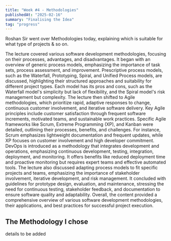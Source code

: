 ```yaml
---
title: "Week #4 - Methodologies"
publishedAt: "2025-02-16"
summary: "Finalising the Idea"
tag: "progress"
---
```


Roshan Sir went over Methodologies today, explaining which is suitable for what type of projects & so on.

The lecture covered various software development methodologies, focusing on their processes, advantages, and disadvantages. 
It began with an overview of generic process models, emphasizing the importance of task sets, process assessment, and improvement. 
Prescriptive process models, such as the Waterfall, Prototyping, Spiral, and Unified Process models, are discussed, 
highlighting their structured approaches and suitability for different project types. 
Each model has its pros and cons, such as the Waterfall model's simplicity but lack of flexibility, and the Spiral model's risk management but complexity.
The lecture then shifted to Agile methodologies, which prioritize rapid, adaptive responses to change, continuous customer involvement, and iterative software delivery. 
Key Agile principles include customer satisfaction through frequent software increments, motivated teams, and sustainable work practices. 
Specific Agile frameworks like Scrum, Extreme Programming (XP), and Kanban were detailed, outlining their processes, benefits, and challenges. 
For instance, Scrum emphasizes lightweight documentation and frequent updates, while XP focuses on customer involvement and high developer commitment.
DevOps is introduced as a methodology that integrates development and operations, emphasizing continuous development, testing, integration, deployment, and monitoring. 
It offers benefits like reduced deployment time and proactive monitoring but requires expert teams and effective automated tools.
The lecture also discussed adapting process models to fit specific projects and teams, emphasizing the importance of stakeholder involvement, iterative development, and risk management. 
It concluded with guidelines for prototype design, evaluation, and maintenance, stressing the need for continuous testing, stakeholder feedback, and documentation to ensure software quality and adaptability. 
Overall, the content provided a comprehensive overview of various software development methodologies, their applications, and best practices for successful project execution.

## The Methodology I chose

details to be added

